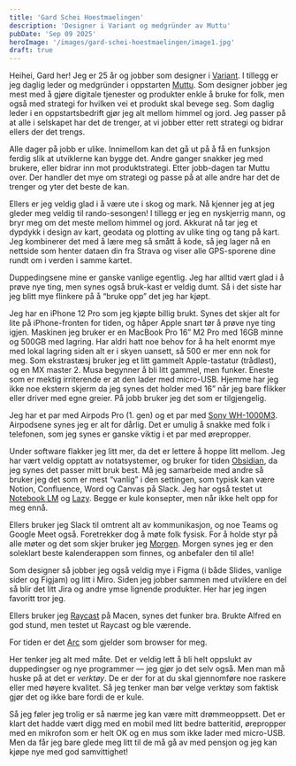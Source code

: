 ```yaml
---
title: 'Gard Schei Hoestmaelingen'
description: 'Designer i Variant og medgründer av Muttu'
pubDate: 'Sep 09 2025'
heroImage: '/images/gard-schei-hoestmaelingen/image1.jpg'
draft: true
---
```









<Question1/>

Heihei, Gard her! Jeg er 25 år og jobber som designer i [Variant](https://www.variant.no/). I tillegg er jeg daglig leder og medgründer i oppstarten [Muttu](https://www.muttu.no/). Som designer jobber jeg mest med å gjøre digitale tjenester og produkter enkle å bruke for folk, men også med strategi for hvilken vei et produkt skal bevege seg. Som daglig leder i en oppstartsbedrift gjør jeg alt mellom himmel og jord. Jeg passer på at alle i selskapet har det de trenger, at vi jobber etter rett strategi og bidrar ellers der det trengs.

Alle dager på jobb er ulike. Innimellom kan det gå ut på å få en funksjon ferdig slik at utviklerne kan bygge det. Andre ganger snakker jeg med brukere, eller bidrar inn mot produktstrategi. Etter jobb-dagen tar Muttu over. Der handler det mye om strategi og passe på at alle andre har det de trenger og yter det beste de kan.

Ellers er jeg veldig glad i å være ute i skog og mark. Nå kjenner jeg at jeg gleder meg veldig til rando-sesongen! I tillegg er jeg en nyskjerrig mann, og bryr meg om det meste mellom himmel og jord. Akkurat nå tar jeg et dypdykk i design av kart, geodata og plotting av ulike ting og tang på kart. Jeg kombinerer det med å lære meg så smått å kode, så jeg lager nå en nettside som henter dataen din fra Strava og viser alle GPS-sporene dine rundt om i verden i samme kartet.



<Question2/>

Duppedingsene mine er ganske vanlige egentlig. Jeg har alltid vært glad i å prøve nye ting, men synes også bruk-kast er veldig dumt. Så i det siste har jeg blitt mye flinkere på å “bruke opp” det jeg har kjøpt.

Jeg har en iPhone 12 Pro som jeg kjøpte billig brukt. Synes det skjer alt for lite på iPhone-fronten for tiden, og håper Apple snart tør å prøve nye ting igjen. Maskinen jeg bruker er en MacBook Pro 16” M2 Pro med 16GB minne og 500GB med lagring. Har aldri hatt noe behov for å ha helt enormt mye med lokal lagring siden alt er i skyen uansett, så 500 er mer enn nok for meg. Som ekstrastæsj bruker jeg et litt gammelt Apple-tastatur (trådløst), og en MX master 2. Musa begynner å bli litt gammel, men funker. Eneste som er mektig irriterende er at den lader med micro-USB. Hjemme har jeg ikke noe ekstern skjerm da jeg synes det holder med 16” når jeg bare flikker eller driver med egne greier. På jobb bruker jeg det som er tilgjengelig.

Jeg har et par med Airpods Pro (1. gen) og et par med [Sony WH-1000M3](https://helpguide.sony.net/mdr/wh1000xm3/v1/en/index.html). Airpodsene synes jeg er alt for dårlig. Det er umulig å snakke med folk i telefonen, som jeg synes er ganske viktig i et par med ørepropper.



<Question3/>

Under software flakker jeg litt mer, da det er lettere å hoppe litt mellom. Jeg har vært veldig opptatt av notatsystemer, og bruker for tiden [Obsidian](https://obsidian.md/), da jeg synes det passer mitt bruk best. Må jeg samarbeide med andre så bruker jeg det som er mest “vanlig” i den settingen, som typisk kan være Notion, Confluence, Word og Canvas på Slack. Jeg har også testet ut [Notebook LM](https://notebooklm.google/) og [Lazy](https://lazy.so/). Begge er kule konsepter, men når ikke helt opp for meg ennå.

Ellers bruker jeg Slack til omtrent alt av kommunikasjon, og noe Teams og Google Meet også. Foretrekker dog å møte folk fysisk. For å holde styr på alle møter og det som skjer bruker jeg [Morgen](https://www.morgen.so/). Morgen synes jeg er den soleklart beste kalenderappen som finnes, og anbefaler den til alle!

Som designer så jobber jeg også veldig mye i Figma (i både Slides, vanlige sider og Figjam) og litt i Miro. Siden jeg jobber sammen med utviklere en del så blir det litt Jira og andre ymse lignende produkter. Her har jeg ingen favoritt tror jeg.

Ellers bruker jeg [Raycast](https://www.raycast.com/) på Macen, synes det funker bra. Brukte Alfred en god stund, men testet ut Raycast og ble værende.

For tiden er det [Arc](https://arc.net/) som gjelder som browser for meg.



<Question4/>


Her tenker jeg alt med måte. Det er veldig lett å bli helt oppslukt av duppedingser og nye programmer — jeg gjør jo det selv også. Men man må huske på at det er *verktøy*. De er der for at du skal gjennomføre noe raskere eller med høyere kvalitet. Så jeg tenker man bør velge verktøy som faktisk gjør det og ikke bare fordi de er kule.

Så jeg føler jeg trolig er så nærme jeg kan være mitt drømmeoppsett. Det er klart det hadde vært digg med en mobil med litt bedre batteritid, ørepropper med en mikrofon som er helt OK og en mus som ikke lader med micro-USB.  Men da får jeg bare glede meg litt til de må gå av med pensjon og jeg kan kjøpe nye med god samvittighet!
